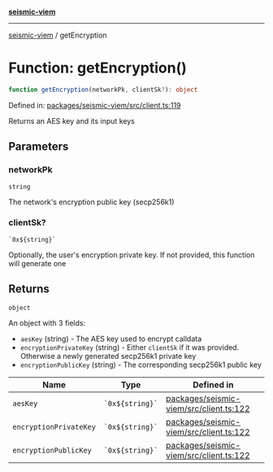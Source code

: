 [**seismic-viem**](/seismic-viem/README.mdx)

---

[seismic-viem](/seismic-viem/globals.mdx) / getEncryption

# Function: getEncryption()

```ts
function getEncryption(networkPk, clientSk?): object
```

Defined in: [packages/seismic-viem/src/client.ts:119](https://github.com/SeismicSystems/seismic-client/blob/9fcfa5c0984a89e84539dc512bd70bb63c77e3ef/packages/seismic-viem/src/client.ts#L119)

Returns an AES key and its input keys

## Parameters

### networkPk

`string`

The network's encryption public key (secp256k1)

### clientSk?

`` `0x${string}` ``

Optionally, the user's encryption private key. If not provided, this function will generate one

## Returns

`object`

An object with 3 fields:

- `aesKey` (string) - The AES key used to encrypt calldata
- `encryptionPrivateKey` (string) - Either `clientSk` if it was provided. Otherwise a newly generated secp256k1 private key
- `encryptionPublicKey` (string) - The corresponding secp256k1 public key

| Name                                                     | Type                | Defined in                                                                                                                                                                         |
| -------------------------------------------------------- | ------------------- | ---------------------------------------------------------------------------------------------------------------------------------------------------------------------------------- |
| <a id="aeskey"></a> `aesKey`                             | `` `0x${string}` `` | [packages/seismic-viem/src/client.ts:122](https://github.com/SeismicSystems/seismic-client/blob/9fcfa5c0984a89e84539dc512bd70bb63c77e3ef/packages/seismic-viem/src/client.ts#L122) |
| <a id="encryptionprivatekey"></a> `encryptionPrivateKey` | `` `0x${string}` `` | [packages/seismic-viem/src/client.ts:122](https://github.com/SeismicSystems/seismic-client/blob/9fcfa5c0984a89e84539dc512bd70bb63c77e3ef/packages/seismic-viem/src/client.ts#L122) |
| <a id="encryptionpublickey"></a> `encryptionPublicKey`   | `` `0x${string}` `` | [packages/seismic-viem/src/client.ts:122](https://github.com/SeismicSystems/seismic-client/blob/9fcfa5c0984a89e84539dc512bd70bb63c77e3ef/packages/seismic-viem/src/client.ts#L122) |
